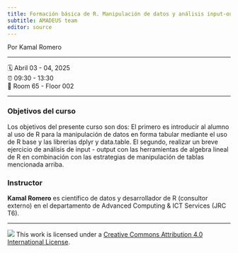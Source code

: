 ```yaml
---
title: Formación básica de R. Manipulación de datos y análisis input-output
subtitle: AMADEUS team
editor: source
---
```


Por Kamal Romero

------------------------------------------------------------------------

🗓 Abril 03 - 04, 2025\
⏰  09:30 - 13:30\
🏨 Room 65 - Floor 002 \
<!-- ✍️ [pos.it/conf](http://pos.it/conf) -->

------------------------------------------------------------------------

### Objetivos del curso

Los objetivos del presente curso son dos: El primero es introducir al alumno al uso de R para la manipulación de datos en forma tabular mediante el uso de R base y las librerías dplyr y data.table. El segundo, realizar un breve ejercicio de análisis de input - output con las herramientas de algebra lineal de R en combinación con las estrategias de manipulación de tablas mencionada arriba.


### Instructor

**Kamal Romero** es científico de datos y desarrollador de R (consultor externo) en el departamento de Advanced Computing & ICT Services (JRC T6).


------------------------------------------------------------------------

![](https://i.creativecommons.org/l/by/4.0/88x31.png) This work is licensed under a [Creative Commons Attribution 4.0 International License](https://creativecommons.org/licenses/by/4.0/).
